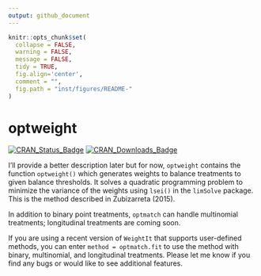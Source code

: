 ```yaml
---
output: github_document
---
```


<!-- README.md is generated from README.Rmd. Please edit that file -->

```r
knitr::opts_chunk$set(
  collapse = FALSE,
  warning = FALSE,
  message = FALSE,
  tidy = TRUE,
  fig.align='center',
  comment = "",
  fig.path = "inst/figures/README-"
)
```
# optweight

[![CRAN_Status_Badge](http://r-pkg.org/badges/version-last-release/optweight?color=0047ab
)](https://cran.r-project.org/package=optweight)
[![CRAN_Downloads_Badge](http://cranlogs.r-pkg.org/badges/optweight?color=0047ab
)](https://cran.r-project.org/package=optweight)

I'll provide a better description later but for now, `optweight` contains the function `optweight()` which generates weights to balance treatments to given balance thresholds. It solves a quadratic programming problem to minimize the variance of the weights using `lsei()` in the `limSolve` package. This is the method described in Zubizarreta (2015).

In addition to binary point treatments, `optmatch` can handle multinomial treatments; longitudinal treatments are coming soon.

If you are using a recent version of `WeightIt` that supports user-defined methods, you can enter `method = optmatch.fit` to use the method with binary, multinomial, and longitudinal treatments. Please let me know if you find any bugs or would like to see additional features.
